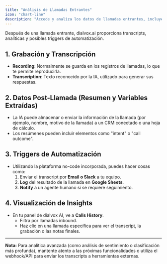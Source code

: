 ```yaml
---
title: "Análisis de Llamadas Entrantes"
icon: "chart-line"
description: "Accede y analiza los datos de llamadas entrantes, incluyendo transcripciones, grabaciones y triggers de automatización"
---
```


Después de una llamada entrante, dialvox.ai proporciona transcripts, analíticas y posibles triggers de automatización.

## 1. Grabación y Transcripción

- **Recording**: Normalmente se guarda en los registros de llamadas, lo que te permite reproducirla.
- **Transcription**: Texto reconocido por la IA, utilizado para generar sus respuestas.

## 2. Datos Post-Llamada (Resumen y Variables Extraídas)

- La IA puede almacenar o enviar la información de la llamada (por ejemplo, nombre, motivo de la llamada) a un CRM conectado o una hoja de cálculo.
- Los resúmenes pueden incluir elementos como "intent" o "call outcome".

## 3. Triggers de Automatización

- Utilizando la plataforma no-code incorporada, puedes hacer cosas como:
  1. Enviar el transcript por **Email o Slack** a tu equipo.
  2. **Log** del resultado de la llamada en **Google Sheets**.
  3. **Notify** a un agente humano si se requiere seguimiento.

## 4. Visualización de Insights

- En tu panel de dialvox AI, ve a **Calls History**.
  - Filtra por llamadas inbound.
  - Haz clic en una llamada específica para ver el transcript, la grabación o las notas finales.

---

**Nota:** Para analítica avanzada (como análisis de sentimiento o clasificación más profunda), mantente atento a las próximas funcionalidades o utiliza el webhook/API para enviar los transcripts a herramientas externas.
